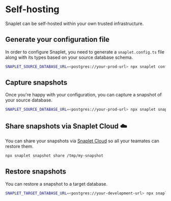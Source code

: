 # Self-hosting

Snaplet can be self-hosted within your own trusted infrastructure.

## Generate your configuration file

In order to configure Snaplet, you need to generate a `snaplet.config.ts` file along with its types based on your source database schema.

```bash >_&nbsp;terminal
SNAPLET_SOURCE_DATABASE_URL=<postgres://your-prod-url> npx snaplet config generate --type typedefs --type transform
```

## Capture snapshots

Once you're happy with your configuration, you can capture a snapshot of your source database.

```bash >_&nbsp;terminal
SNAPLET_SOURCE_DATABASE_URL=<postgres://your-prod-url> npx snaplet snapshot capture /tmp/my-snapshot
```

## Share snapshots via Snaplet Cloud ☁️

You can share your snapshots via [Snaplet Cloud](/getting-started/quick-start/snapshot#sign-up-for-snaplet) so all your teamates can restore them.

```bash >_&nbsp;terminal
npx snaplet snapshot share /tmp/my-snapshot
```

## Restore snapshots

You can restore a snapshot to a target database.

```bash >_&nbsp;terminal
SNAPLET_TARGET_DATABASE_URL=<postgres://your-development-url> npx snaplet snapshot restore /tmp/my-snapshot
```